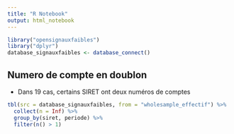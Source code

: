 ```yaml
---
title: "R Notebook"
output: html_notebook
---
```


```r
library("opensignauxfaibles")
library("dplyr")
database_signauxfaibles <- database_connect()
```

## Numero de compte en doublon

* Dans 19 cas, certains SIRET ont deux numéros de comptes

```r
tbl(src = database_signauxfaibles, from = "wholesample_effectif") %>%
  collect(n = Inf) %>%
  group_by(siret, periode) %>%
  filter(n() > 1) 
```

